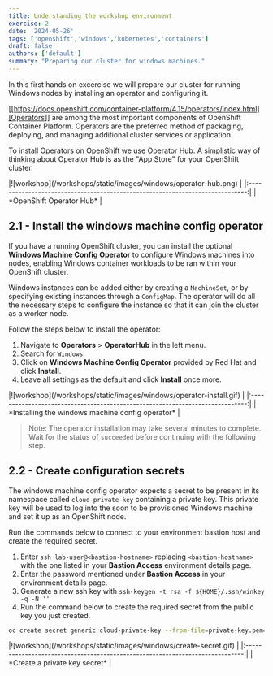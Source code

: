 ```yaml
---
title: Understanding the workshop environment
exercise: 2
date: '2024-05-26'
tags: ['openshift','windows','kubernetes','containers']
draft: false
authors: ['default']
summary: "Preparing our cluster for windows machines."
---
```



In this first hands on excercise we will prepare our cluster for running Windows nodes by installing an operator and configuring it.

[[https://docs.openshift.com/container-platform/4.15/operators/index.html][Operators]] are among the most important components of OpenShift Container Platform. Operators are the preferred method of packaging, deploying, and managing additional cluster services or application.

To install Operators on OpenShift we use Operator Hub. A simplistic way of thinking about Operator Hub is as the "App Store" for your OpenShift cluster.

<Zoom>
|![workshop](/workshops/static/images/windows/operator-hub.png)                 | 
|:-----------------------------------------------------------------------------:|
| *OpenShift Operator Hub*                                                      |
</Zoom>


## 2.1 - Install the windows machine config operator

If you have a running OpenShift cluster, you can install the optional **Windows Machine Config Operator** to configure Windows machines into nodes, enabling Windows container workloads to be ran within your OpenShift cluster. 

Windows instances can be added either by creating a `MachineSet`, or by specifying existing instances through a `ConfigMap`. The operator will do all the necessary steps to configure the instance so that it can join the cluster as a worker node.

Follow the steps below to install the operator:
1. Navigate to **Operators** > **OperatorHub** in the left menu.
2. Search for `Windows`.
3. Click on **Windows Machine Config Operator** provided by Red Hat and click **Install**.
4. Leave all settings as the default and click **Install** once more.

<Zoom>
|![workshop](/workshops/static/images/windows/operator-install.gif)             | 
|:-----------------------------------------------------------------------------:|
| *Installing the windows machine config operator*                              |
</Zoom>

> Note: The operator installation may take several minutes to complete. Wait for the status of `succeeded` before continuing with the following step.
> 

## 2.2 - Create configuration secrets

The windows machine config operator expects a secret to be present in its namespace called `cloud-private-key` containing a private key. This private key will be used to log into the soon to be provisioned Windows machine and set it up as an OpenShift node.

Run the commands below to connect to your environment bastion host and create the required secret.

1. Enter `ssh lab-user@<bastion-hostname>` replacing `<bastion-hostname>` with the one listed in your **Bastion Access** environment details page.
2. Enter the password mentioned under **Bastion Access** in your environment details page.
3. Generate a new ssh key with `ssh-keygen -t rsa -f ${HOME}/.ssh/winkey -q -N ''`
4. Run the command below to create the required secret from the public key you just created.

```bash
oc create secret generic cloud-private-key --from-file=private-key.pem=${HOME}/.ssh/winkey -n openshift-windows-machine-config-operator
```

<Zoom>
|![workshop](/workshops/static/images/windows/create-secret.gif)                | 
|:-----------------------------------------------------------------------------:|
| *Create a private key secret*                                                 |
</Zoom>
